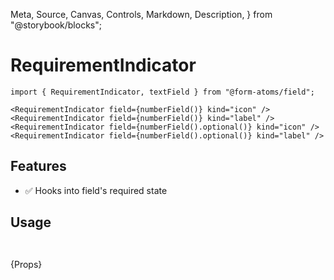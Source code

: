   Meta,
  Source,
  Canvas,
  Controls,
  Markdown,
  Description,
} from "@storybook/blocks";

<Meta title="components/atomic/RequirementIndicator" />

# RequirementIndicator

<Description of={RequirementIndicatorStories} />
<Canvas sourceState="none" of={RequirementIndicatorStories.Intro} />

```tsx
import { RequirementIndicator, textField } from "@form-atoms/field";

<RequirementIndicator field={numberField()} kind="icon" />
<RequirementIndicator field={numberField()} kind="label" />
<RequirementIndicator field={numberField().optional()} kind="icon" />
<RequirementIndicator field={numberField().optional()} kind="label" />
```

## Features

- ✅ Hooks into field's required state

## Usage

```ts
import { RequirementIndicator } from "@form-atoms/field";
```

<Markdown>{Props}</Markdown>
